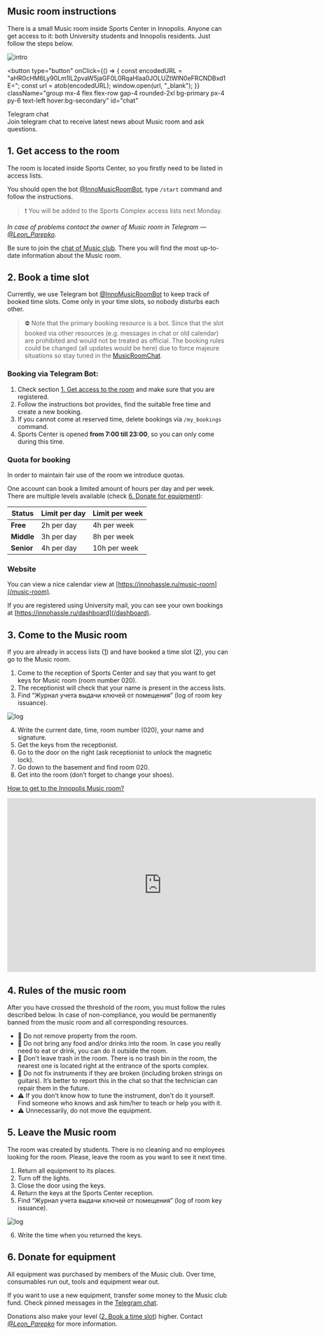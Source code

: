 
<Section id="instructions">

# Music room instructions <HeaderHashtag link="#instructions" />

There is a small Music room inside Sports Center in Innopolis. Anyone can get access to it: both University students
and Innopolis residents. Just follow the steps below.

![intro](/music-room-intro.webp)

</Section>

<button
  type="button"
  onClick={() => {
    const encodedURL =
      "aHR0cHM6Ly90Lm1lL2pvaW5jaGF0L0RqaHlaa0JOLUZtWlN0eFRCNDBxd1E=";
    const url = atob(encodedURL);
    window.open(url, "_blank");
  }}
  className="group mx-4 flex flex-row gap-4 rounded-2xl bg-primary px-4 py-6 text-left hover:bg-secondary"
  id="chat"
>
  <div className="w-12">
    <span className="icon-[ic--baseline-telegram] text-5xl text-brand-violet" />
  </div>
  <div className="flex flex-col gap-2">
    <div className="text-2xl font-semibold text-contrast underline-offset-4 group-hover:underline">
      Telegram chat
    </div>
    <div className="text-lg text-contrast/75">
      Join telegram chat to receive latest news about Music room and ask
      questions.
    </div>
  </div>
</button>

<Section id="1">

# 1. Get access to the room <HeaderHashtag link="#1" />

The room is located inside Sports Center, so you firstly need to be listed in access lists.

You should open the bot [@InnoMusicRoomBot](https://t.me/InnoMusicRoomBot), type `/start` command and follow the
instructions.

> ❗ You will be added to the Sports Complex access lists next Monday.

_In case of problems contact the owner of Music room in Telegram — [@Leon_Parepko](https://t.me/Leon_Parepko)._

Be sure to join the [chat of Music club](#chat). There you will find the most up-to-date information about the
Music room.

</Section>

<Section id="2">

# 2. Book a time slot <HeaderHashtag link="#2" />

Currently, we use Telegram bot [@InnoMusicRoomBot](https://t.me/InnoMusicRoomBot) to keep track of booked time slots.
Come only in your time slots, so nobody disturbs each other.

> ⛔ Note that the primary booking resource is a bot. Since that the slot booked via other resources (e.g. messages in
> chat or old calendar) are prohibited and would not be treated as official. The booking rules could be changed (all
> updates would be here) due to force majeure situations so stay tuned in the [MusicRoomChat](#chat).

### **Booking via Telegram Bot:**

1. Check section [1. Get access to the room](#1) and make sure that you are registered.
2. Follow the instructions bot provides, find the suitable free time and create a new booking.
3. If you cannot come at reserved time, delete bookings via `/my_bookings` command.
4. Sports Center is opened **from 7:00 till 23:00**, so you can only come during this time.

### Quota for booking

In order to maintain fair use of the room we introduce quotas.

One account can book a limited amount of hours per day and per week. There are multiple levels available (check [6.
Donate for equipment](#6)):

| Status     | Limit per day | Limit per week |
| ---------- | ------------- | -------------- |
| **Free**   | 2h per day    | 4h per week    |
| **Middle** | 3h per day    | 8h per week    |
| **Senior** | 4h per day    | 10h per week   |

### Website

You can view a nice calendar view at [https://innohassle.ru/music-room](/music-room).

If you are registered using University mail, you can see your own bookings
at [https://innohassle.ru/dashboard](/dashboard).

</Section>

<Section id="3">

# 3. Come to the Music room <HeaderHashtag link="#3" />

If you are already in access lists ([1](#1)) and have booked a time slot ([2](#2)), you can go to the Music room.

1. Come to the reception of Sports Center and say that you want to get keys for Music room (room number 020).
2. The receptionist will check that your name is present in the access lists.
3. Find “Журнал учета выдачи ключей от помещения” (log of room key issuance).

![log](/music-room-log.webp)

4. Write the current date, time, room number (020), your name and signature.
5. Get the keys from the receptionist.
6. Go to the door on the right (ask receptionist to unlock the magnetic lock).
7. Go down to the basement and find room 020.
8. Get into the room (don’t forget to change your shoes).

</Section>

<Section id="video">

[How to get to the Innopolis Music room?](https://youtu.be/mGfdun8ah3g)

<div className="flex w-full flex-row items-center justify-center rounded-2xl bg-primary">
  <iframe
    width="704"
    height="396"
    src="https://www.youtube-nocookie.com/embed/mGfdun8ah3g"
    title="How to get to the Innopolis Music room?"
    frameBorder="0"
    allow="accelerometer; autoplay; clipboard-write; encrypted-media; gyroscope; picture-in-picture; web-share"
    allowFullScreen
    style={{
      maxWidth: "100%",
      maxHeight: "100%",
      borderRadius: "1rem",
      width: "100%",
      height: "100%",
      aspectRatio: "16/9",
    }}
  ></iframe>
</div>

</Section>

<Section id="4">

# 4. Rules of the music room <HeaderHashtag link="#4" />

After you have crossed the threshold of the room, you must follow the rules described below. In case of
non-compliance, you would be permanently banned from the music room and all corresponding resources.

- 🚫 Do not remove property from the room.
- 🚫 Do not bring any food and/or drinks into the room. In case you really need to eat or drink, you can do it outside
  the room.
- 🚫 Don't leave trash in the room. There is no trash bin in the room, the nearest one is located right at the entrance
  of the sports complex.
- 🚫 Do not fix instruments if they are broken (including broken strings on guitars). It’s better to report this in the
  chat so that the technician can repair them in the future.
- ⚠️ If you don't know how to tune the instrument, don't do it yourself. Find someone who knows and ask him/her to
  teach or help you with it.
- ⚠️ Unnecessarily, do not move the equipment.

</Section>

<Section id="5">

# 5. Leave the Music room <HeaderHashtag link="#5" />

The room was created by students. There is no cleaning and no employees looking for the room. Please, leave the room
as you want to see it next time.

1. Return all equipment to its places.
2. Turn off the lights.
3. Close the door using the keys.
4. Return the keys at the Sports Center reception.
5. Find “Журнал учета выдачи ключей от помещения” (log of room key issuance).

![log](/music-room-log.webp)

6. Write the time when you returned the keys.

</Section>

<Section id="6">

# 6. Donate for equipment <HeaderHashtag link="#6" />

All equipment was purchased by members of the Music club. Over time, consumables run out, tools and equipment wear
out.

If you want to use a new equipment, transfer some money to the Music club fund. Check pinned messages in the [Telegram
chat](#chat).

Donations also make your level ([2. Book a time slot](#2)) higher.
Contact [_@Leon_Parepko_](https://t.me/Leon_Parepko) for more information.

</Section>
